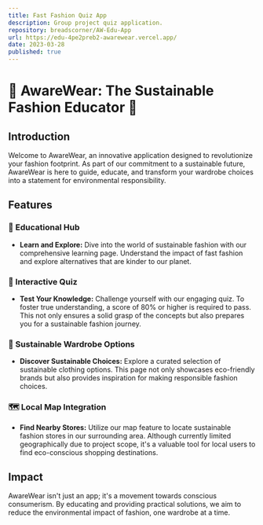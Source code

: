 ```yaml
---
title: Fast Fashion Quiz App
description: Group project quiz application.
repository: breadscorner/AW-Edu-App
url: https://edu-4pe2preb2-awarewear.vercel.app/
date: 2023-03-28
published: true
---
```



# 🌿 AwareWear: The Sustainable Fashion Educator 🌿

## Introduction
Welcome to AwareWear, an innovative application designed to revolutionize your fashion footprint. As part of our commitment to a sustainable future, AwareWear is here to guide, educate, and transform your wardrobe choices into a statement for environmental responsibility.

## Features

### 📘 Educational Hub
- **Learn and Explore:** Dive into the world of sustainable fashion with our comprehensive learning page. Understand the impact of fast fashion and explore alternatives that are kinder to our planet.

### 🧠 Interactive Quiz
- **Test Your Knowledge:** Challenge yourself with our engaging quiz. To foster true understanding, a score of 80% or higher is required to pass. This not only ensures a solid grasp of the concepts but also prepares you for a sustainable fashion journey.

### 👚 Sustainable Wardrobe Options
- **Discover Sustainable Choices:** Explore a curated selection of sustainable clothing options. This page not only showcases eco-friendly brands but also provides inspiration for making responsible fashion choices.

### 🗺️ Local Map Integration
- **Find Nearby Stores:** Utilize our map feature to locate sustainable fashion stores in our surrounding area. Although currently limited geographically due to project scope, it's a valuable tool for local users to find eco-conscious shopping destinations.

## Impact
AwareWear isn't just an app; it's a movement towards conscious consumerism. By educating and providing practical solutions, we aim to reduce the environmental impact of fashion, one wardrobe at a time.